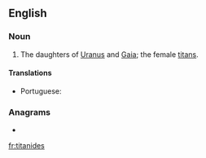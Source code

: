{{also|titânides}}
==English==

===Noun===
{{en-plural noun}}

# {{lb|en|Greek god}} The daughters of [[Uranus]] and [[Gaia]]; the female [[titan]]s.

====Translations====
{{trans-top|daughters of Uranus and Gaia}}
* Portuguese: {{t|pt|titânides|f-p}}
{{trans-mid}}
{{trans-bottom}}

===Anagrams===
* {{l|en|daintiest}}

[[fr:titanides]]